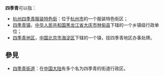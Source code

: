 '''四季青'''可以指：
*[[杭州四季青服装特色街|杭州四季青服装特色街]]：位于[[杭州市|杭州市]]的一个服装特色街区；
*[[四季青镇|四季青镇]]，[[中华人民共和国|中华人民共和国]][[黑龙江省|黑龙江省]][[大庆市|大庆市]][[林甸县|林甸县]]下辖的一个乡镇级行政单位；
*[[四季青地区|四季青地区]]，[[中国|中国]][[北京市|北京市]][[海淀区|海淀区]]下辖的一个镇，挂四季青地区办事处牌。

== 參見 ==
*[[四季青街道|四季青街道]]：在[[中国大陆|中国大陆]]有多个名为四季青的街道行政区。

{{消歧义|cat=三字地名消歧义}}